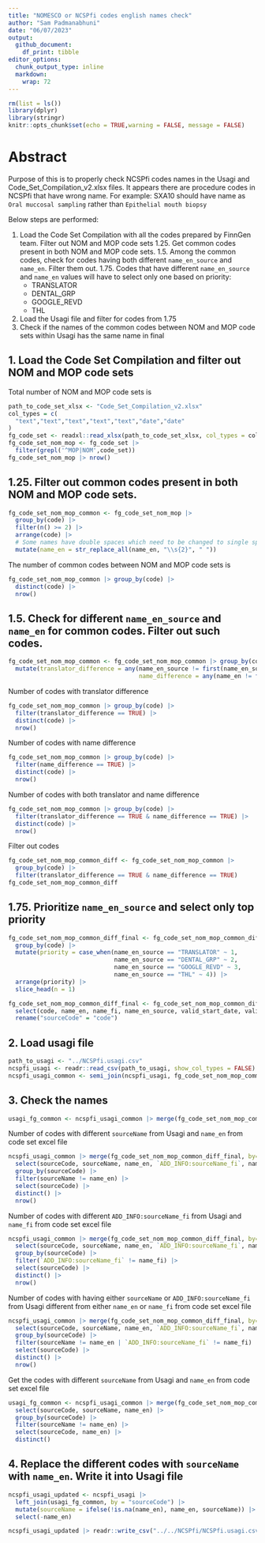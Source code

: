 ```yaml
---
title: "NOMESCO or NCSPfi codes english names check"
author: "Sam Padmanabhuni"
date: "06/07/2023"
output: 
  github_document:
    df_print: tibble
editor_options: 
  chunk_output_type: inline
  markdown: 
    wrap: 72
---
```


```r
rm(list = ls())
library(dplyr)
library(stringr)
knitr::opts_chunk$set(echo = TRUE,warning = FALSE, message = FALSE)
```

# Abstract

Purpose of this is to properly check NCSPfi codes names in the Usagi and
Code_Set_Compilation_v2.xlsx files. It appears there are procedure codes
in NCSPfi that have wrong name. For example: SXA10 should have name as
`Oral muccosal sampling` rather than `Epithelial mouth biopsy`

Below steps are performed:

1.    Load the Code Set Compilation with all the codes prepared by FinnGen team. Filter out NOM and MOP code sets
1.25. Get common codes present in both NOM and MOP code sets.
1.5.  Among the common codes, check for codes having both different `name_en_source` and `name_en`. Filter them out.
1.75. Codes that have different `name_en_source` and `name_en` values will have to select only one based on priority:
      - TRANSLATOR
      - DENTAL_GRP
      - GOOGLE_REVD
      - THL
2.    Load the Usagi file and filter for codes from 1.75
3.    Check if the names of the common codes between NOM and MOP code sets within Usagi has the same name in final

## 1. Load the Code Set Compilation and filter out NOM and MOP code sets

Total number of NOM and MOP code sets is
```r
path_to_code_set_xlsx <- "Code_Set_Compilation_v2.xlsx"
col_types = c(
  "text","text","text","text","text","date","date"
)
fg_code_set <- readxl::read_xlsx(path_to_code_set_xlsx, col_types = col_types)
fg_code_set_nom_mop <- fg_code_set |> 
  filter(grepl('^MOP|NOM',code_set))
fg_code_set_nom_mop |> nrow()
```

## 1.25.  Filter out common codes present in both NOM and MOP code sets.


```r
fg_code_set_nom_mop_common <- fg_code_set_nom_mop |> 
  group_by(code) |> 
  filter(n() >= 2) |> 
  arrange(code) |> 
  # Some names have double spaces which need to be changed to single space
  mutate(name_en = str_replace_all(name_en, "\\s{2}", " "))
```

The number of common codes between NOM and MOP code sets is 
```r
fg_code_set_nom_mop_common |> group_by(code) |> 
  distinct(code) |> 
  nrow()
```


## 1.5. Check for different `name_en_source` and `name_en` for common codes. Filter out such codes.


```r
fg_code_set_nom_mop_common <- fg_code_set_nom_mop_common |> group_by(code) |>
  mutate(translator_difference = any(name_en_source != first(name_en_source)),
                                     name_difference = any(name_en != first(name_en)))
```

Number of codes with translator difference
```r
fg_code_set_nom_mop_common |> group_by(code) |> 
  filter(translator_difference == TRUE) |> 
  distinct(code) |> 
  nrow()
```

Number of codes with name difference
```r
fg_code_set_nom_mop_common |> group_by(code) |> 
  filter(name_difference == TRUE) |> 
  distinct(code) |> 
  nrow()
```

Number of codes with both translator and name difference
```r
fg_code_set_nom_mop_common |> group_by(code) |> 
  filter(translator_difference == TRUE & name_difference == TRUE) |> 
  distinct(code) |> 
  nrow()
```
Filter out codes
```r
fg_code_set_nom_mop_common_diff <- fg_code_set_nom_mop_common |> 
  group_by(code) |> 
  filter(translator_difference == TRUE & name_difference == TRUE)
fg_code_set_nom_mop_common_diff
```


## 1.75. Prioritize `name_en_source` and select only top priority
```r
fg_code_set_nom_mop_common_diff_final <- fg_code_set_nom_mop_common_diff |> 
  group_by(code) |> 
  mutate(priority = case_when(name_en_source == "TRANSLATOR" ~ 1,
                              name_en_source == "DENTAL_GRP" ~ 2,
                              name_en_source == "GOOGLE_REVD" ~ 3,
                              name_en_source == "THL" ~ 4)) |>
  arrange(priority) |>
  slice_head(n = 1)

fg_code_set_nom_mop_common_diff_final <- fg_code_set_nom_mop_common_diff_final |> 
  select(code, name_en, name_fi, name_en_source, valid_start_date, valid_end_date) |> 
  rename("sourceCode" = "code")
```

## 2. Load usagi file
```r
path_to_usagi <- "../NCSPfi.usagi.csv"
ncspfi_usagi <- readr::read_csv(path_to_usagi, show_col_types = FALSE)
ncspfi_usagi_common <- semi_join(ncspfi_usagi, fg_code_set_nom_mop_common_diff_final, by="sourceCode")
```

## 3. Check the names
```r
usagi_fg_common <- ncspfi_usagi_common |> merge(fg_code_set_nom_mop_common_diff_final, by= "sourceCode")

```

Number of codes with different `sourceName` from Usagi and `name_en` from code set excel file
```r
ncspfi_usagi_common |> merge(fg_code_set_nom_mop_common_diff_final, by= "sourceCode") |> 
  select(sourceCode, sourceName, name_en, `ADD_INFO:sourceName_fi`, name_fi) |> 
  group_by(sourceCode) |> 
  filter(sourceName != name_en) |> 
  select(sourceCode) |> 
  distinct() |> 
  nrow()
```

Number of codes with different `ADD_INFO:sourceName_fi` from Usagi and `name_fi` from code set excel file
```r
ncspfi_usagi_common |> merge(fg_code_set_nom_mop_common_diff_final, by= "sourceCode") |>
  select(sourceCode, sourceName, name_en, `ADD_INFO:sourceName_fi`, name_fi) |> 
  group_by(sourceCode) |> 
  filter(`ADD_INFO:sourceName_fi` != name_fi) |> 
  select(sourceCode) |> 
  distinct() |> 
  nrow()
```

Number of codes with having either `sourceName` or `ADD_INFO:sourceName_fi` from Usagi different from either `name_en` or `name_fi` from code set excel file
```r
ncspfi_usagi_common |> merge(fg_code_set_nom_mop_common_diff_final, by= "sourceCode") |>
  select(sourceCode, sourceName, name_en, `ADD_INFO:sourceName_fi`, name_fi) |> 
  group_by(sourceCode) |> 
  filter(sourceName != name_en | `ADD_INFO:sourceName_fi` != name_fi) |> 
  select(sourceCode) |> 
  distinct() |> 
  nrow()
```
Get the codes with different `sourceName` from Usagi and `name_en` from code set excel file
```r
usagi_fg_common <- ncspfi_usagi_common |> merge(fg_code_set_nom_mop_common_diff_final, by= "sourceCode") |> 
  select(sourceCode, sourceName, name_en) |> 
  group_by(sourceCode) |> 
  filter(sourceName != name_en) |> 
  select(sourceCode, name_en) |>
  distinct()
```

## 4. Replace the different codes with `sourceName` with `name_en`. Write it into Usagi file

```r
ncspfi_usagi_updated <- ncspfi_usagi |> 
  left_join(usagi_fg_common, by = "sourceCode") |>
  mutate(sourceName = ifelse(!is.na(name_en), name_en, sourceName)) |>
  select(-name_en)

ncspfi_usagi_updated |> readr::write_csv("../../NCSPfi/NCSPfi.usagi.csv", na = "")
```
